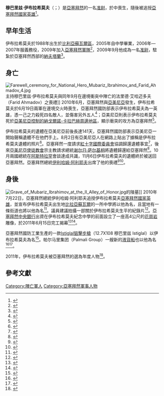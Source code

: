{{NoteTA
| G1 = 地名翻譯
| G2 = 人物譯名
}}
{{Infobox military person
|name=穆巴里兹·伊布拉希莫夫
|native_name=Mübariz Ağakərim oğlu İbrahimov
|native_name_lang=aze
|birth_date={{Birth date|1988|02|07}}
|death_date= {{death date and age|2010|06|18|1988|02|07}}
|birth_place= {{flag|蘇聯}}[[阿塞拜疆苏维埃社会主义共和国|阿塞拜疆苏维埃社会主义共和国]][[比利亞蘇瓦爾區|比利亞蘇瓦爾區]]{{tsl|en|Əliabad, Bilasuvar|阿里雅巴德 (比利亞蘇瓦爾區)|阿里雅巴德}}
|death_place= {{flag|亞塞拜然}}[[泰爾泰爾區|泰爾泰爾區]]{{tsl|en|Çaylı, Tartar|恰伊里 (泰爾泰爾區)|恰伊里}}
|image=Mubariz Ibrahimov.jpg
|caption=
|nickname=
|allegiance={{flag|亞塞拜然}}
|serviceyears=2007年－2010年
|rank=[[准尉|准尉]]
|commands=[[阿格達姆|阿格達姆]]支隊
|battles={{tsl|en|2010 Mardakert skirmish|2010年马尔达凯特冲突}}
|awards=[[阿塞拜疆国家英雄|阿塞拜疆国家英雄]]（2010年追贈）
|relations=
|laterwork=
}}

'''穆巴里兹·伊布拉希莫夫'''（{{lang-az|Mübariz Ağakərim oğlu İbrahimov}}；{{bd|1988年|2月7日|2010年|6月18日}}）是[[亞塞拜然|亞塞拜然]]的一名[[准尉|准尉]]，於{{tsl|en|2010 Mardakert skirmish|2010年马尔达凯特冲突}}中喪生，隨後被追授[[亞塞拜然國家英雄|亞塞拜然國家英雄]]<ref>{{cite news |url=http://www.today.az/news/yourcornenr/71849.html |title=Your Corner: Former U.S. soldier takes his beret off to Mubariz Ibrahimov |publisher={{tsl|en|Day.az|Today.az}} |author=Matthew Kent |date=2010-08-06 |accessdate=2010-11-09 |archive-url=https://web.archive.org/web/20100815045800/http://www.today.az/news/yourcornenr/71849.html |archive-date=2010-08-15 |dead-url=no }}</ref>。

==早年生活==
伊布拉希莫夫於1988年出生於[[比利亞蘇瓦爾區|比利亞蘇瓦爾區]]，2005年自中學畢業，2006年—2007年服義務役，2009年加入[[亞塞拜然武裝力量|亞塞拜然軍隊]]<ref>{{cite web|url=https://en.president.az/articles/1011?locale=en|title=Ilham Aliyev attended the farewell ceremony for National Hero Mubariz Ibrahimov and Farid Ahmadov|date=2010-11-07|publisher=President of the Republic of Azerbaijan Ilham Aliyev}}</ref>，2009年9月他成為一名[[准尉|准尉]]，駐紮於亞塞拜然西部的[[納夫塔蘭|納夫塔蘭]]<ref>{{cite web|last=Leysan|first=Leyla|script-title=ru:Герой Азербайджана Мубариз Ибрагимов: "Я буду идти против врагов до последнего"|url=http://www.1news.az/politics/20100730043042639.html|publisher=1news.az|accessdate=31 July 2010|language=ru|archive-url=https://web.archive.org/web/20100801172940/http://www.1news.az/politics/20100730043042639.html|archive-date=2010-08-01|dead-url=no}}</ref>。

==身亡==
[[File:Farewell_ceremony_for_National_Hero_Mubariz_Ibrahimov_and_Farid_Ahmadov_4.jpg|thumb]]主持穆巴里兹·伊布拉希莫夫與同年9月在邊境衝突中陣亡的法里德·艾哈迈多夫（Farid Ahmadov）之喪禮]]
2010年6月，亞塞拜然與[[亞美尼亞|亞美尼亞]]發生{{tsl|en|2010 Mardakert skirmish|2010年马尔达凯特冲突|小規模軍事衝突}}，伊布拉希莫夫於6月19日兩軍在邊境交火時喪生，亞塞拜然國防部表示伊布拉希莫夫為一英雄，憑一己之力殺死四名敵人，並傷害另外五人<ref name="Azernews">{{cite web|url=http://www.news.az/articles/19691|title=Mubariz Ibrahimov’s heroic action receives high appraisal of the state|publisher=News.az.|date=2010-07-23|accessdate=2020-12-29|archive-date=2010-07-26|archive-url=https://web.archive.org/web/20100726211301/http://news.az/articles/19691|dead-url=yes}}</ref>；亞美尼亞則表示伊布拉希莫夫死於[[亞美尼亞控制的納戈爾諾-卡拉巴赫周邊地區|亞美尼亞控制的納戈爾諾-卡拉巴赫周邊地區]]，顯示衝突的攻方為亞塞拜然<ref>{{cite web|title=Azerbaijanis Demand Armenians Return Soldier's Body|url=http://www.rferl.org/content/Azerbaijanis_Demand_Armenians_Return_Soldiers_Body_/2118850.html|website=Radio Free Europe Radio Liberty|accessdate=4 August 2010|archive-url=https://web.archive.org/web/20100808055218/http://www.rferl.org/content/Azerbaijanis_Demand_Armenians_Return_Soldiers_Body_/2118850.html|archive-date=2010-08-08|dead-url=no}}</ref>。

伊布拉希莫夫的遺體在亞美尼亞前後長達141天，亞塞拜然國防部表示亞美尼亞一開始聲稱遺體不在他們手上。8月2日有亞美尼亞人在網路上貼出了據稱是伊布拉希莫夫遺體的照片<ref>{{Cite web |url=http://en.apa.az/news.php?id=127226 |title=Armenians show their hypocrisy placing Shahid Mubariz Ibrahimov's body photo on Internet, Defense Ministry says |accessdate=2012-07-09 |archive-date=2012-07-09 |archive-url=https://archive.is/20120709234559/http://en.apa.az/news.php?id=127226 |dead-url=no }}</ref>。亞塞拜然一度請求[[紅十字國際委員會|紅十字國際委員會]]協調歸還遺體事宜<ref>{{Cite web |url=https://www.rferl.org/a/Azerbaijanis_Demand_Armenians_Return_Soldiers_Body_/2118850.html |title=Azeris Demand Soldier's Body Return |access-date=2017-09-06 |archive-url=https://web.archive.org/web/20170907033239/https://www.rferl.org/a/Azerbaijanis_Demand_Armenians_Return_Soldiers_Body_/2118850.html |archive-date=2017-09-07 |dead-url=no }}</ref>，後來[[亞美尼亞使徒教會|亞美尼亞使徒教會]]宗主教{{le|卡雷金二世|Karekin II}}請求總統[[谢尔日·萨尔基相|谢尔日·萨尔基相]]將遺體歸還給亞塞拜然<ref>{{Cite web |url=http://armtoday.info/default.asp?Lang=_Ru&NewsID=32007&SectionID=0&RegionID=0&Date=09%2F25%2F2010&PagePosition=1 |title=Гарегин II попросил президента aрмении посодействовать возращению тела азербайджанского диверсанта |access-date=2019-05-29 |archive-url=https://web.archive.org/web/20110721184455/http://armtoday.info/default.asp?Lang=_Ru&NewsID=32007&SectionID=0&RegionID=0&Date=09%2F25%2F2010&PagePosition=1 |archive-date=2011-07-21 |dead-url=yes }}</ref>。10月兩國總統在[[阿斯特拉罕|阿斯特拉罕]]會談達成共識，11月6日伊布拉希莫夫的遺體終於被送回亞塞拜然。亞塞拜然總統[[伊利哈姆·阿利耶夫|伊利哈姆·阿利耶夫]]出席了他的喪禮<ref>{{Cite web |url=http://www.rferl.org/content/More_Armenian_Azerbaijani_Bodies_Exchanged_/2214686.html |title=Radio Free Europe/Radio Liberty. More Armenian, Azerbaijani Bodies Exchanged. |access-date=2010-11-09 |archive-url=https://web.archive.org/web/20101109143443/http://www.rferl.org/content/More_Armenian_Azerbaijani_Bodies_Exchanged_/2214686.html |archive-date=2010-11-09 |dead-url=no }}</ref><ref>{{Cite web |url=http://www.today.az/news/politics/76289.html |title=TODAY.AZ Azerbaijani shahid servicemen Mubariz Ibrahimov and Farid Ahmadov buried |access-date=2010-11-09 |archive-url=https://web.archive.org/web/20101110064328/http://www.today.az/news/politics/76289.html |archive-date=2010-11-10 |dead-url=no }}</ref>。

==身後==
[[File:Grave_of_Mubariz_Ibrahimov_at_the_II_Alley_of_Honor.jpg|thumb]]的陵墓]]
2010年7月22日，亞塞拜然總統伊利哈姆·阿利耶夫追授伊布拉希莫夫[[亞塞拜然國家英雄|亞塞拜然國家英雄]]，並宣布伊布拉希莫夫出生地[[比拉亞蘇瓦爾|比拉亞蘇瓦爾]]的一所中學將以他為名，且當地有一條街道也將以他為名<ref>{{cite web |url=http://www.news.az/articles/19618 |title=Posthumous award for Azerbaijani soldier |date=2010-07-25 |accessdate=2020-12-29 |archive-date=2010-07-25 |archive-url=https://web.archive.org/web/20100725223826/http://news.az/articles/19618 |dead-url=no }}</ref>。議員{{le|加尼拉·帕沙耶娃|Ganira Pashayeva}}建議拍攝一部關於伊布拉希莫夫生平的紀錄片<ref>{{cite web|title=Documentary on National hero to be made at Azerbaijani deputy's initiative|publisher=news.az}}</ref>。[[亞塞拜然中央銀行|亞塞拜然中央銀行]]出資在伊布拉希莫夫紀念中學的前面設立了一座高4公尺的[[花崗岩|花崗岩]]雕像，於2011年6月15日完工揭幕<ref>{{cite web|title=В Азербайджане открыт памятник Мубаризу Ибрагимову - ФОТО|url=http://www.1news.az/society/20110615010641757.html|publisher=1news.az|accessdate=23 July 2011|archive-url=https://web.archive.org/web/20110804073628/http://1news.az/society/20110615010641757.html|archive-date=2011-08-04|dead-url=no}}</ref><ref>{{cite web|title=Открыт памятник Национальному герою Азербайджана Мубаризу Ибрагимову|url=http://news.day.az/politics/273380.html|publisher=Day.az|accessdate=23 July 2011|archive-url=https://web.archive.org/web/20110810123745/http://news.day.az/politics/273380.html|archive-date=2011-08-10|date=2011-06-15|dead-url=no}}</ref>。

亞塞拜然國防工業生產的一款[[Istiglal狙擊步槍|Istiglal狙擊步槍]]（12.7X108 穆巴里兹 Istiglal）以伊布拉希莫夫為名<ref>{{Cite web |url=http://en.apa.az/azerbaijan-military/azerbaijan-army-azerbaijani-armed-forces/mubariz-sniper-rifle-named-after-mubariz-ibrahimov-likely-to-be-included-in-azerbaijani-army-arsenal-photo.html |title=“Mubariz” sniper rifle, named after Mubariz Ibrahimov, likely to be included in Azerbaijani Army arsenal |access-date=2017-09-06 |archive-url=https://web.archive.org/web/20170907033628/http://en.apa.az/azerbaijan-military/azerbaijan-army-azerbaijani-armed-forces/mubariz-sniper-rifle-named-after-mubariz-ibrahimov-likely-to-be-included-in-azerbaijani-army-arsenal-photo.html |archive-date=2017-09-07 |dead-url=no }}</ref>。帕尔马里集团（Palmali Group）一艘新的[[液貨船|液貨船]]也以他為名<ref>{{cite web|title=Palmali names its new tanker in honor of Azerbaijani national hero Mubariz Ibrahimov|url=http://en.trend.az/capital/transport/1731037.html|publisher=Trend News Agency|accessdate=8 August 2010|archive-url=https://web.archive.org/web/20100816215451/http://en.trend.az/capital/transport/1731037.html|archive-date=2010-08-16|dead-url=no}}</ref><ref>{{cite web|title=Ship to be named after Azerbaijani soldier|url=http://news.az/articles/20393|publisher=news.az|accessdate=8 August 2010|archiveurl=https://web.archive.org/web/20110706131335/http://news.az/articles/20393|archivedate=2011-07-06|dead-url=no}}</ref>。

2011年，伊布拉希莫夫被亞塞拜然的{{le|ANS媒體集團|ANS Group of Companies}}選為年度人物<ref>{{cite web|title='Thousands of soldiers want to repeat Mubariz Ibrahimov's heroism'|url=http://news.az/articles/politics/31205|publisher=news.az|accessdate=29 April 2011|archive-url=https://web.archive.org/web/20110722020309/http://news.az/articles/politics/31205|archive-date=2011-07-22|dead-url=no}}</ref>。

==參考文獻==
{{Reflist|2}}

[[Category:陣亡軍人|Category:陣亡軍人]]
[[Category:亞塞拜然軍事人物|Category:亞塞拜然軍事人物]]